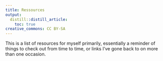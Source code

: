 ```yaml
---
title: Ressources
output:
  distill::distill_article:
    toc: true
creative_commons: CC BY-SA
---
```


This is a list of resources for myself primarily, essentially a reminder of things to check out from time to time, or links I've gone back to on more than one occasion.  